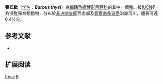 {{Speciesbox 
| taxon = Barbus thysi
| status = EN
| status_system = IUCN3.1
| authority = [[Trewavas|Trewavas]], 1974
| synonyms = 
}}

'''賽氏魮'''（[[学名|学名]]：'''''Barbus thysi'''''）為[[輻鰭魚綱|輻鰭魚綱]][[鯉形目|鯉形目]][[鯉科|鯉科]]的其中一個[[種|種]]。被[[IUCN|IUCN]]列為瀕危保育類動物，分布於[[非洲|非洲]][[喀麥隆|喀麥隆]]西南部及[[費爾南多波島|費爾南多波島]]沿岸河川，體長可達6.4公分。

== 参考文献 ==
*{{FishBase_species|genus=Barbus|species=thysi|year=2011|month=12}}

== 扩展阅读 ==
{{refbegin}}
{{wikispecies-inline|Barbus thysi|賽氏魮}}
{{refend}}
{{Taxonbar|from=Q3426589}}

[[Category:魮屬|thysi]]
[[Category:1974年描述的鱼类|B]]

{{魚類小作品}}